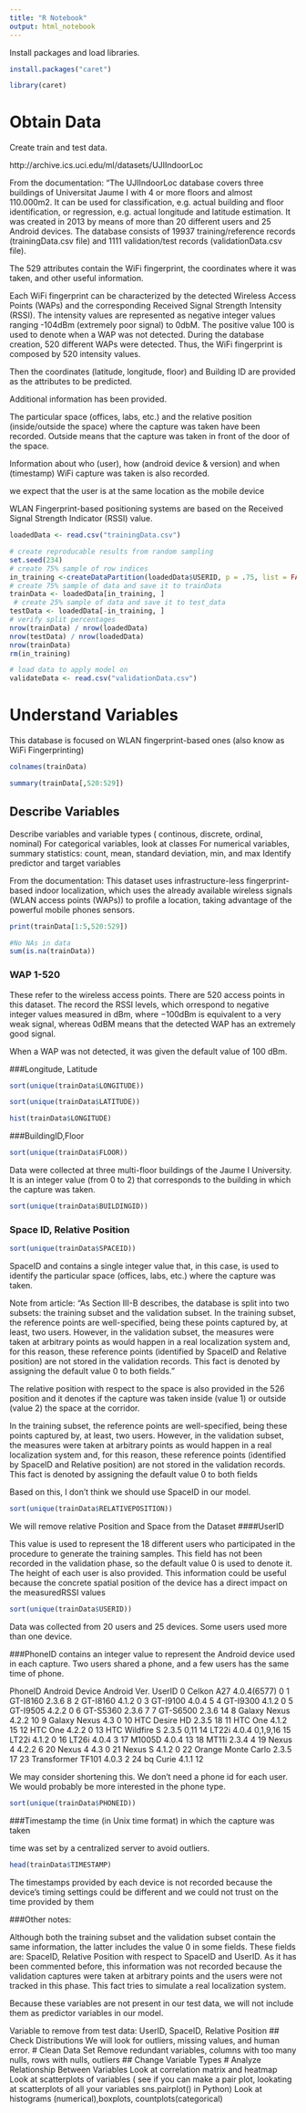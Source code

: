 ```yaml
---
title: "R Notebook"
output: html_notebook
---
```





Install packages and load libraries.
```r
install.packages("caret")
```

```r
library(caret)
```


# Obtain Data
Create train and test data.

http://archive.ics.uci.edu/ml/datasets/UJIIndoorLoc

From the documentation:
"The UJIIndoorLoc database covers three buildings of Universitat Jaume I with 4 or more floors and almost 110.000m2. It can be used for classification, e.g. actual building and floor identification, or regression, e.g. actual longitude and latitude estimation. It was created in 2013 by means of more than 20 different users and 25 Android devices. The database consists of 19937 training/reference records (trainingData.csv file) and 1111 validation/test records (validationData.csv file). 

The 529 attributes contain the WiFi fingerprint, the coordinates where it was taken, and other useful information.

Each WiFi fingerprint can be characterized by the detected Wireless Access Points (WAPs) and the corresponding Received Signal Strength Intensity (RSSI). The intensity values are represented as negative integer values ranging -104dBm (extremely poor signal) to 0dbM. The positive value 100 is used to denote when a WAP was not detected. During the database creation, 520 different WAPs were detected. Thus, the WiFi fingerprint is composed by 520 intensity values.

Then the coordinates (latitude, longitude, floor) and Building ID are provided as the attributes to be predicted.

Additional information has been provided.

The particular space (offices, labs, etc.) and the relative position (inside/outside the space) where the capture was taken have been recorded. Outside means that the capture was taken in front of the door of the space.

Information about who (user), how (android device & version) and when (timestamp) WiFi capture was taken is also recorded.


we expect that the user is at the same location as the mobile device

WLAN Fingerprint-based positioning systems are based on
the Received Signal Strength Indicator (RSSI) value.


```r
loadedData <- read.csv("trainingData.csv")
```

```r
# create reproducable results from random sampling
set.seed(234)
# create 75% sample of row indices
in_training <-createDataPartition(loadedData$USERID, p = .75, list = FALSE)
# create 75% sample of data and save it to trainData
trainData <- loadedData[in_training, ]
 # create 25% sample of data and save it to test_data
testData <- loadedData[-in_training, ]
# verify split percentages
nrow(trainData) / nrow(loadedData)
nrow(testData) / nrow(loadedData)
nrow(trainData)
rm(in_training)
```


```r
# load data to apply model on
validateData <- read.csv("validationData.csv")
```



# Understand Variables

This database is focused on WLAN fingerprint-based ones (also know as WiFi Fingerprinting)

```r
colnames(trainData)
```

```r
summary(trainData[,520:529])
```

## Describe Variables
Describe variables and variable types ( continous, discrete, ordinal, nominal)
For categorical variables, look at classes
For numerical variables, summary statistics: count, mean, standard deviation, min, and max
Identify predictor and target variables

From the documentation: 
This dataset uses infrastructure-less fingerprint-based indoor localization, which uses the already available wireless signals (WLAN access points (WAPs)) to profile a location, taking advantage of the powerful mobile phones sensors. 


```r
print(trainData[1:5,520:529])
```

```r
#No NAs in data
sum(is.na(trainData))
```


### WAP 1-520

These refer to the wireless access points. There are 520 access points in this dataset. The record the RSSI levels, which orrespond to negative integer values measured in dBm, where −100dBm is equivalent to a very weak signal, whereas 0dBM means that the detected WAP has an extremely good signal.

When a WAP was not detected, it was given the default value of 100 dBm.

###Longitude, Latitude

```r
sort(unique(trainData$LONGITUDE))
```

```r
sort(unique(trainData$LATITUDE))
```


```r
hist(trainData$LONGITUDE)
```







###BuildingID,Floor 
```r
sort(unique(trainData$FLOOR))
```

Data were collected at three multi-floor buildings of the Jaume I University. It is an
integer value (from 0 to 2) that corresponds to the building in which the capture was taken.

```r
sort(unique(trainData$BUILDINGID))
```

### Space ID, Relative Position
```r
sort(unique(trainData$SPACEID))
```

SpaceID and contains a single integer value that, in
this case, is used to identify the particular space (offices, labs,
etc.) where the capture was taken. 


Note from article:
"As Section III-B describes, the database is split into two
subsets: the training subset and the validation subset. In the
training subset, the reference points are well-specified, being
these points captured by, at least, two users. However, in the
validation subset, the measures were taken at arbitrary points as
would happen in a real localization system and, for this reason,
these reference points (identified by SpaceID and Relative
position) are not stored in the validation records. This fact
is denoted by assigning the default value 0 to both fields."

The relative position with respect to the space is also provided in the 526 position and it denotes if the capture was taken inside (value 1) or outside (value 2) the space at the corridor.

In the training subset, the reference points are well-specified, being these points captured by, at least, two users. However, in the validation subset, the measures were taken at arbitrary points as would happen in a real localization system and, for this reason, these reference points (identified by SpaceID and Relative position) are not stored in the validation records. This fact is denoted by assigning the default value 0 to both fields

Based on this, I don't think we should use SpaceID in our model. 



```r
sort(unique(trainData$RELATIVEPOSITION))

```
We will remove relative Position and Space from the Dataset
####UserID

This value is used to represent the 18 different users who participated in the procedure to generate the training samples. This field has not been recorded in the validation phase, so the default value 0
is used to denote it. The height of each user is also provided. This information could be useful because the concrete spatial position of the device has a direct impact on the measuredRSSI values

```r
sort(unique(trainData$USERID))
```

Data was collected from 20 users and 25 devices. Some users used more than one device.

###PhoneID
contains an integer value to represent the Android device used in each capture. Two users shared a phone, and a few users has the same time of phone.

PhoneID Android Device Android Ver. UserID
0 Celkon A27 4.0.4(6577) 0
1 GT-I8160 2.3.6 8
2 GT-I8160 4.1.2 0
3 GT-I9100 4.0.4 5
4 GT-I9300 4.1.2 0
5 GT-I9505 4.2.2 0
6 GT-S5360 2.3.6 7
7 GT-S6500 2.3.6 14
8 Galaxy Nexus 4.2.2 10
9 Galaxy Nexus 4.3 0
10 HTC Desire HD 2.3.5 18
11 HTC One 4.1.2 15
12 HTC One 4.2.2 0
13 HTC Wildfire S 2.3.5 0,11
14 LT22i 4.0.4 0,1,9,16
15 LT22i 4.1.2 0
16 LT26i 4.0.4 3
17 M1005D 4.0.4 13
18 MT11i 2.3.4 4
19 Nexus 4 4.2.2 6
20 Nexus 4 4.3 0
21 Nexus S 4.1.2 0
22 Orange Monte Carlo 2.3.5 17
23 Transformer TF101 4.0.3 2
24 bq Curie 4.1.1 12

We may consider shortening this. We don't need a phone id for each user. We would probably be more interested in the phone type. 

```r
sort(unique(trainData$PHONEID))
```


###Timestamp
the time
(in Unix time format) in which the capture was taken

time was set by a centralized server to avoid outliers.


```r
head(trainData$TIMESTAMP)
```

The timestamps provided by each device is not recorded because the device’s timing settings could be different and we could not trust on the time provided by them


###Other notes:

Although both the training subset and the validation subset contain the same information, the latter includes the value 0 in some fields. These fields are: SpaceID, Relative Position with respect to SpaceID and UserID. As it has been commented before, this information was not recorded because the validation captures were taken at arbitrary points and the users were not tracked in this phase. This fact tries to simulate a real localization system.

Because these variables are not present in our test data, we will not include them as predictor variables in our model.

Variable to remove from test data: UserID, SpaceID, Relative Position
## Check Distributions
 We will look for outliers, missing values, and human error.
# Clean Data Set
Remove redundant variables, columns with too many nulls, rows with nulls, outliers 
## Change Variable Types
# Analyze Relationship Between Variables
Look at correlation matrix and heatmap
Look at scatterplots of variables ( see if you can make a pair plot, lookating at scatterplots of all your variables sns.pairplot() in Python)
Look at histograms (numerical),boxplots, countplots(categorical)
